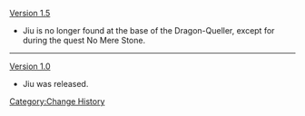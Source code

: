 [[Version 1.5]]
*Jiu is no longer found at the base of the Dragon-Queller, except for during the quest No Mere Stone.
----
[[Version 1.0]]
*Jiu was released.
<noinclude>[[Category:Change History]]</noinclude>